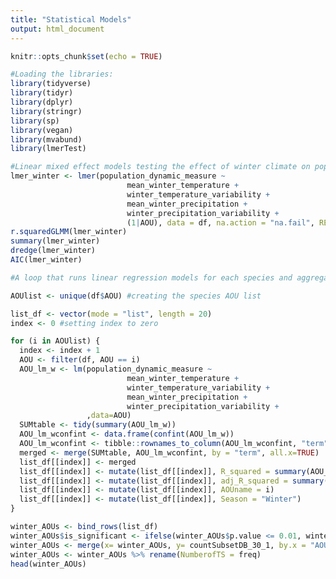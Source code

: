 ```yaml
---
title: "Statistical Models"
output: html_document
---
```


```r
knitr::opts_chunk$set(echo = TRUE)
```

```r
#Loading the libraries:
library(tidyverse)
library(tidyr)
library(dplyr)
library(stringr)
library(sp)
library(vegan)
library(mvabund)
library(lmerTest)
```

```r
#Linear mixed effect models testing the effect of winter climate on population dynamics:
lmer_winter <- lmer(population_dynamic_measure ~ 
                          mean_winter_temperature +
                          winter_temperature_variability +
                          mean_winter_precipitation +
                          winter_precipitation_variability +
                          (1|AOU), data = df, na.action = "na.fail", REML=F)
r.squaredGLMM(lmer_winter)
summary(lmer_winter)
dredge(lmer_winter)
AIC(lmer_winter)
```

```r
#A loop that runs linear regression models for each species and aggregates the outputs to a table named 'winter_AOUs':

AOUlist <- unique(df$AOU) #creating the species AOU list

list_df <- vector(mode = "list", length = 20) 
index <- 0 #setting index to zero

for (i in AOUlist) {
  index <- index + 1
  AOU <- filter(df, AOU == i)
  AOU_lm_w <- lm(population_dynamic_measure ~
                          mean_winter_temperature +
                          winter_temperature_variability +
                          mean_winter_precipitation +
                          winter_precipitation_variability +
                 ,data=AOU)
  SUMtable <- tidy(summary(AOU_lm_w))
  AOU_lm_wconfint <- data.frame(confint(AOU_lm_w))
  AOU_lm_wconfint <- tibble::rownames_to_column(AOU_lm_wconfint, "term")
  merged <- merge(SUMtable, AOU_lm_wconfint, by = "term", all.x=TRUE)
  list_df[[index]] <- merged
  list_df[[index]] <- mutate(list_df[[index]], R_squared = summary(AOU_lm_w)$r.squared)
  list_df[[index]] <- mutate(list_df[[index]], adj_R_squared = summary(AOU_lm_w)$adj.r.squared)
  list_df[[index]] <- mutate(list_df[[index]], AOUname = i)
  list_df[[index]] <- mutate(list_df[[index]], Season = "Winter")
}

winter_AOUs <- bind_rows(list_df)
winter_AOUs$is_significant <- ifelse(winter_AOUs$p.value <= 0.01, winter_AOUs$p.value,"NotSignificant") #classifying p-values smaller than 0.01 as significant
winter_AOUs <- merge(x= winter_AOUs, y= countSubsetDB_30_1, by.x = "AOUname", by.y="x", all.x=TRUE)
winter_AOUs <- winter_AOUs %>% rename(NumberofTS = freq)
head(winter_AOUs)
```
